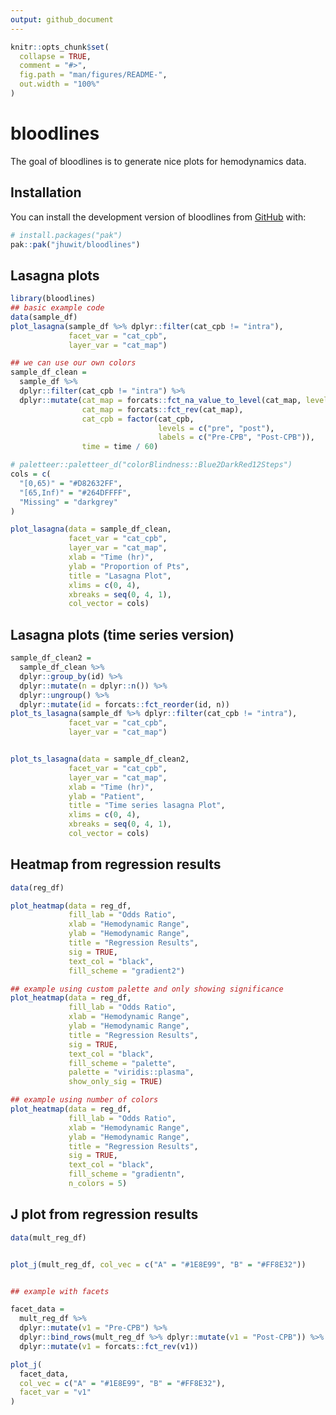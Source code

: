 ```yaml
---
output: github_document
---
```


<!-- README.md is generated from README.Rmd. Please edit that file -->

```r
knitr::opts_chunk$set(
  collapse = TRUE,
  comment = "#>",
  fig.path = "man/figures/README-",
  out.width = "100%"
)
```

# bloodlines

<!-- badges: start -->
<!-- badges: end -->

The goal of bloodlines is to generate nice plots for hemodynamics data. 

## Installation

You can install the development version of bloodlines from [GitHub](https://github.com/) with:

```r
# install.packages("pak")
pak::pak("jhuwit/bloodlines")
```

## Lasagna plots


```r
library(bloodlines)
## basic example code
data(sample_df)
plot_lasagna(sample_df %>% dplyr::filter(cat_cpb != "intra"),
             facet_var = "cat_cpb",
             layer_var = "cat_map")

## we can use our own colors
sample_df_clean = 
  sample_df %>% 
  dplyr::filter(cat_cpb != "intra") %>% 
  dplyr::mutate(cat_map = forcats::fct_na_value_to_level(cat_map, level = "Missing"),
                cat_map = forcats::fct_rev(cat_map),
                cat_cpb = factor(cat_cpb,
                                 levels = c("pre", "post"),
                                 labels = c("Pre-CPB", "Post-CPB")),
                time = time / 60)

# paletteer::paletteer_d("colorBlindness::Blue2DarkRed12Steps")
cols = c(
  "[0,65)" = "#D82632FF",
  "[65,Inf)" = "#264DFFFF",
  "Missing" = "darkgrey"
)

plot_lasagna(data = sample_df_clean,
             facet_var = "cat_cpb",
             layer_var = "cat_map",
             xlab = "Time (hr)",
             ylab = "Proportion of Pts",
             title = "Lasagna Plot",
             xlims = c(0, 4),
             xbreaks = seq(0, 4, 1),
             col_vector = cols)


```

## Lasagna plots (time series version)

```r
sample_df_clean2 = 
  sample_df_clean %>% 
  dplyr::group_by(id) %>% 
  dplyr::mutate(n = dplyr::n()) %>% 
  dplyr::ungroup() %>% 
  dplyr::mutate(id = forcats::fct_reorder(id, n))
plot_ts_lasagna(sample_df %>% dplyr::filter(cat_cpb != "intra"),
             facet_var = "cat_cpb",
             layer_var = "cat_map")


plot_ts_lasagna(data = sample_df_clean2,
             facet_var = "cat_cpb",
             layer_var = "cat_map",
             xlab = "Time (hr)",
             ylab = "Patient",
             title = "Time series lasagna Plot",
             xlims = c(0, 4),
             xbreaks = seq(0, 4, 1),
             col_vector = cols)


```
## Heatmap from regression results 

```r
data(reg_df)

plot_heatmap(data = reg_df,
             fill_lab = "Odds Ratio",
             xlab = "Hemodynamic Range",
             ylab = "Hemodynamic Range",
             title = "Regression Results",
             sig = TRUE,
             text_col = "black",
             fill_scheme = "gradient2")

## example using custom palette and only showing significance 
plot_heatmap(data = reg_df,
             fill_lab = "Odds Ratio",
             xlab = "Hemodynamic Range",
             ylab = "Hemodynamic Range",
             title = "Regression Results",
             sig = TRUE,
             text_col = "black",
             fill_scheme = "palette",
             palette = "viridis::plasma",
             show_only_sig = TRUE)

## example using number of colors 
plot_heatmap(data = reg_df,
             fill_lab = "Odds Ratio",
             xlab = "Hemodynamic Range",
             ylab = "Hemodynamic Range",
             title = "Regression Results",
             sig = TRUE,
             text_col = "black",
             fill_scheme = "gradientn",
             n_colors = 5)

```


## J plot from regression results 


```r
data(mult_reg_df)


plot_j(mult_reg_df, col_vec = c("A" = "#1E8E99", "B" = "#FF8E32"))


## example with facets 

facet_data =
  mult_reg_df %>%
  dplyr::mutate(v1 = "Pre-CPB") %>%
  dplyr::bind_rows(mult_reg_df %>% dplyr::mutate(v1 = "Post-CPB")) %>% 
  dplyr::mutate(v1 = forcats::fct_rev(v1))

plot_j(
  facet_data,
  col_vec = c("A" = "#1E8E99", "B" = "#FF8E32"),
  facet_var = "v1"
)


```

